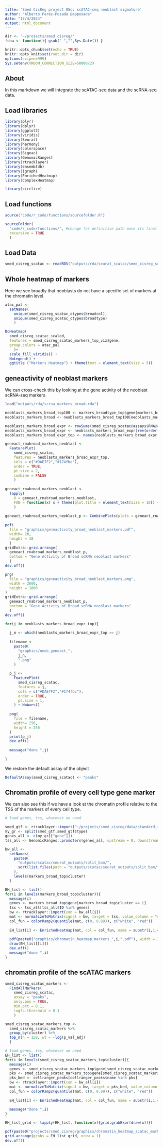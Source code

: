```yaml
---
title: 'Smed CisReg project 05c: scATAC-seq neoblast signature'
author: "Alberto Perez-Posada @apposada"
date: "17/4/2024"
output: html_document
---
```


```r
dir <- '~/projects/smed_cisreg/'
fcha <- function(){ gsub("-","",Sys.Date()) }

knitr::opts_chunk$set(echo = TRUE)
knitr::opts_knit$set(root.dir = dir)
options(scipen=999)
Sys.setenv(VROOM_CONNECTION_SIZE=5000072)
```

## About

In this markdown we will integrate the scATAC-seq data and the scRNA-seq data.

## Load libraries

```r
library(plyr)
library(dplyr)
library(ggplot2)
library(viridis)
library(Seurat)
library(harmony)
library(colorspace)
library(Signac)
library(GenomicRanges)
library(rtracklayer)
library(ensembldb)
library(igraph)
library(EnrichedHeatmap)
library(ComplexHeatmap)

library(circlize)
```

## Load functions

```r
source("code/r_code/functions/sourcefolder.R")

sourceFolder(
  "code/r_code/functions/", #change for definitive path once its final
  recursive = TRUE
  )
```

## Load Data
```r
smed_cisreg_scatac <- readRDS("outputs/rda/seurat_scatac/smed_cisreg_scATAC_consensus_identities.RDS")
```


## Whole heatmap of markers

Here we see broadly that neoblasts do not have a specific set of markers at the chromatin level.

```r
atac_pal <-
  setNames(
    unique(smed_cisreg_scatac_ctypes$broadcol),
    unique(smed_cisreg_scatac_ctypes$broadtype)
    )

DoHeatmap(
  smed_cisreg_scatac_scaled, 
  features = smed_cisreg_scatac_markers_top_viz$gene,
  group.colors = atac_pal
    )+ 
  scale_fill_viridis() + 
  NoLegend() + 
  ggtitle ("Markers Heatmap") + theme(text = element_text(size = 5))
```

## geneactivity of neoblast markers

We can cross-check this by looking at the gene activity of the neoblast scRNA-seq markers.

```r
load("outputs/rda/scrna_markers_broad.rda")
```

```r
neoblasts_markers_broad_top100 <- markers_broadtype_top$gene[markers_broadtype_top$cluster=="neoblasts"]
neoblasts_markers_broad <- neoblasts_markers_broad_top100[neoblasts_markers_broad_top100 %in% rownames(smed_cisreg_scatac)]

neoblasts_markers_broad_expr <- rowSums(smed_cisreg_scatac@assays$RNA@counts[neoblasts_markers_broad,])
neoblasts_markers_broad_expr <- neoblasts_markers_broad_expr[rev(order(neoblasts_markers_broad_expr))]
neoblasts_markers_broad_expr_top <- names(neoblasts_markers_broad_expr[1:30])

geneact_rnabroad_markers_neoblast <- 
  FeaturePlot(
    smed_cisreg_scatac,
    features = neoblasts_markers_broad_expr_top,
    cols = c("#DAE7F2","#174fbc"),
    order = TRUE,
    pt.size = 2,
    combine = FALSE
    )
  
geneact_rnabroad_markers_neoblast <- 
  lapply(
    X = geneact_rnabroad_markers_neoblast, 
    FUN = function(x) x + theme(plot.title = element_text(size = 10)) + NoAxes()
    )
  
geneact_rnabroad_markers_neoblast_p <- CombinePlots(plots = geneact_rnabroad_markers_neoblast)
  
pdf(
  file = "graphics/geneactivity_broad_neoblast_markers.pdf",
  width= 20,
  height = 18
  )
gridExtra::grid.arrange(
  geneact_rnabroad_markers_neoblast_p,
  bottom = "Gene Activity of Broad scRNA neoblast markers"
  )
dev.off()

png(
  file = "graphics/geneactivity_broad_neoblast_markers.png",
  width = 2000,
  height = 1800
)
gridExtra::grid.arrange(
  geneact_rnabroad_markers_neoblast_p,
  bottom = "Gene Activity of Broad scRNA neoblast markers"
  )
dev.off()

```

```r
for(j in neoblasts_markers_broad_expr_top){
  
  j_n <- which(neoblasts_markers_broad_expr_top == j)
  
  filename <-
    paste0(
      "graphics/neob_geneact_",
      j_n,
      ".png"
    )
  
  p_j <- 
    FeaturePlot(
      smed_cisreg_scatac,
      features = j,
      cols = c("#DAE7F2","#174fbc"),
      order = TRUE,
      pt.size = 1,
    ) + NoAxes()
  
  png(
    file = filename,
    width= 256,
    height = 256
  )
  print(p_j)
  dev.off()
  
  message("done ",j)
  
}

```


We restore the default assay of the object

```r
DefaultAssay(smed_cisreg_scatac) <- "peaks"
```

## Chromatin profile of every cell type gene marker

We can also see this if we have a look at the chromatin profile relative to the TSS of the markers of every cell type.

```r
# load genes, tss, whatever we need

smed_gtf <- rtracklayer::import("~/projects/smed_cisreg/data/standard_references/schMedS3_h1.gtf")
my_gr <- split(smed_gtf,smed_gtf$type)
genes_all <- c(my_gr[["gene"]])
tss_all <- GenomicRanges::promoters(genes_all, upstream = 0, downstream = 1)

bw_all <- 
  setNames(
    paste0(
      "outputs/scatac/seurat_outputs/split_bam/",
      sort(list.files(path = "outputs/scatac/seurat_outputs/split_bam/", pattern = "_nonorm.bw"))[c(6,2,4,3,9,1,5,7,8,10,11)]
    ),
    levels(markers_broad_top$cluster)
  )

EH_list <- list()
for(i in levels(markers_broad_top$cluster)){
  message(i)
  genes <- markers_broad_top$gene[markers_broad_top$cluster == i]
  tss <- tss_all[tss_all$ID %in% genes]
  bw <- rtracklayer::import(con = bw_all[i])
  mat <- normalizeToMatrix(signal = bw, target = tss, value_column = "score", extend = 1000, mean_mode = "w0", w = 100, background = 0, smooth = TRUE)
  col_fun = colorRamp2(quantile(mat, c(0, 0.99)), c("white", "red"))
  
  EH_list[i] <- EnrichedHeatmap(mat, col = col_fun, name = substr(i,1,4), column_title = i)
  
  pdf(paste0("graphics/chromatin_heatmap_markers_",i,".pdf"), width = 3, height = 6)
  draw(EH_list[[i]])
  dev.off()
  message("done ",i)
}
```

## chromatin profile of the scATAC markers


```r

smed_cisreg_scatac_markers <- 
  FindAllMarkers(
    smed_cisreg_scatac,
    assay = "peaks",
    only.pos = TRUE,
    min.pct = 0.1,
    logfc.threshold = 0.1
    )

smed_cisreg_scatac_markers_top <- 
  smed_cisreg_scatac_markers %>% 
  group_by(cluster) %>% 
  top_n(n = 150, wt = -log(p_val_adj)
  )

# load genes, tss, whatever we need
EH_list <- list()
for(i in levels(smed_cisreg_scatac_markers_top$cluster)){
  message(i)
  genes <- smed_cisreg_scatac_markers_top$gene[smed_cisreg_scatac_markers_top$cluster == i]
  pks <- smed_cisreg_scatac_markers_top$gene[smed_cisreg_scatac_markers_top$cluster == i]
  pks_bed <- cellranger_peaks[cellranger_peaks$name %in% pks]
  bw <- rtracklayer::import(con = bw_all[i])
  mat <- normalizeToMatrix(signal = bw, target = pks_bed, value_column = "score", extend = 1000, mean_mode = "w0", w = 100, background = 0, smooth = TRUE)
  col_fun = colorRamp2(quantile(mat, c(0, 0.99)), c("white", "red"))
  
  EH_list[i] <- EnrichedHeatmap(mat, col = col_fun, name = substr(i,1,4), column_title = i)
  
  message("done ",i)
}

EH_list_grid <- lapply(EH_list, function(x){grid.grabExpr(draw(x))})

pdf(paste0("projects/smed_cisreg/graphics/chromatin_heatmap_scatac_markers.pdf"), width = 19.8, height = 3)
grid.arrange(grobs = EH_list_grid, nrow = 1)
dev.off()
```